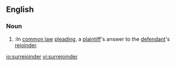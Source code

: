 ==English==

===Noun===
{{en-noun}}

# {{context|legal|lang=en}}:In [[common law]] [[pleading]], a [[plaintiff]]'s answer to the [[defendant]]'s [[rejoinder]].

[[io:surrejoinder]]
[[vi:surrejoinder]]